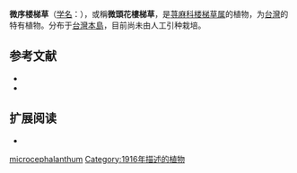 {{Speciesbox
| name = 微序楼梯草
| status = 
| status_system = 
| image =
| genus = Elatostema
| species = microcephalanthum
| authority = Hayata, 1916
}}

'''微序楼梯草'''（[[学名|学名]]：{{lang|la|''Elatostema microcephalanthum''}}），或稱'''微頭花樓梯草'''，是[[荨麻科|荨麻科]][[楼梯草属|楼梯草属]]的植物，为[[台灣|台灣]]的特有植物。分布于[[台灣島|台灣本島]]，目前尚未由人工引种栽培。

== 参考文献 ==
{{refbegin}}
* {{TaiBNET| zh=微头花楼梯草 | id=204908 | binomial=Elatostema microcephalanthum | authority=Hayata, 1916 | var= | accessdate=2013-01-24}}
* {{cite web| url =http://www.bioinfo.cn/db05/KmzwSpecies.php?action=view&id=23208| title =微序楼梯草| work =《中国高等植物数据库全库》| publisher =中国科学院微生物研究所| author =昆明植物研究所| accessdate =2009-02-25}}{{dead link|date=2018年2月 |bot=InternetArchiveBot |fix-attempted=yes }}
{{refend}}

== 扩展阅读 ==
{{refbegin}}
* {{wikispecies-inline|Elatostema microcephalanthum}}
{{refend}}
{{Taxonbar|from=Q11071308}}

{{DEFAULTSORT:Elatostema microcephalanthum}}
[[Category:楼梯草属|microcephalanthum]]
[[Category:1916年描述的植物|Category:1916年描述的植物]]


{{Urticaceae-stub}}